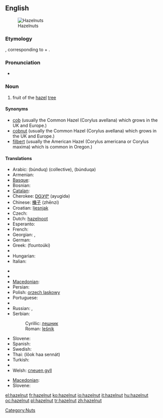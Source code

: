 ==English==
[[Image:Hazelnuts.jpg|thumb|Hazelnuts]]

===Etymology===
{{etyl|ang}} {{term|hæselhnutu}}, corresponding to {{term|hazel}} + {{term|nut}}.

===Pronunciation===
* {{audio|en-us-hazelnut.ogg|Audio (US)}}

===Noun===
{{en-noun}}

# fruit of the [[hazel]] [[tree]]

====Synonyms====
* [[cob]]  (usually the Common Hazel (Corylus avellana) which grows in the UK and Europe.)
* [[cobnut]]  (usually the Common Hazel (Corylus avellana) which grows in the UK and Europe.)
* [[filbert]]  (usually the American Hazel (Corylus americana or Corylus maxima) which is common in Oregon.)

====Translations====
{{trans-top|fruit}}
* Arabic: {{Arab|[[بندق|بُنْدُق]]}} (búnduq) {{m}} (collective), {{Arab|[[بندقة|بُنْدُقَة]]}} (búnduqa) {{f}}
* Armenian: {{t-|hy|պնդուկ|tr=pnduk|sc=Armn|xs=Armenian}}
* [[Basque]]: {{t-|eu|hur|xs=Basque}}
* Bosnian: {{t-|bs|lješnik|m}}
* [[Catalan]]: {{t-|ca|avellana|f}}
* Cherokee: [[ᎠᏳᎩᏛ]] (ayugidǝ)
* Chinese: [[榛子]] (zhēnzi)
* Croatian: [[ljesnjak]]
* Czech: {{t-|cs|lískový ořech|m}}
* Dutch: [[hazelnoot]] {{f}}
* Esperanto: {{t-|eo|avelo|xs=Esperanto}}
* French: {{t+|fr|noisette|f}}
* Georgian: {{t-|ka|კაკალი|tr=kakali|xs=Georgian}}, {{t-|ka|ნიგოზი|tr=nigozi|xs=Georgian}}
* German: {{t-|de|Haselnuss|f}}
* Greek: {{t+|el|φουντούκι|n|sc=Grek}} (fountoúki)
* {{trreq|Hebrew}}
* Hungarian: {{t+|hu|mogyoró}}
* Italian: {{t+|it|nocciola|f}}
{{trans-mid}}
* {{trreq|Japanese}}
* {{trreq|Korean}}
* [[Macedonian]]: {{t|mk|лешник|m|tr=léšnik|sc=Cyrl}}
* Persian: {{t|fa|فندق|sc=fa-Arab}}
* Polish: [[orzech laskowy]] {{m}}
* Portuguese: {{t+|pt|avelã|f}}
* {{trreq|Romanian}}
* Russian: {{t|ru|лесной орех|m|tr=lesnój oréx|sc=Cyrl}}, {{t|ru|фундук|m|tr=fundúk|sc=Cyrl}}
* Serbian:
*: Cyrillic: [[лешник#Serbian|лешник]] {{m}}
*: Roman: [[lešnik#Serbian|lešnik]] {{m}}
* Slovene: {{t+|sl|lešnik|m}}
* Spanish: {{t+|es|avellana|f}}
* Swedish: {{t+|sv|hasselnöt|c}}
* Thai: {{Thai|[[ลูกฮาเซลนัท]]}} (lôok haa sennát)
* Turkish: {{t+|tr|fındık}}
* {{trreq|Vietnamese}}
* Welsh: [[cneuen gyll]] {{f}}
{{trans-bottom}}

{{trans-top|shrub}}
* [[Macedonian]]: {{t|mk|лешник|m|tr=léšnik|sc=Cyrl}}
* Slovene: {{t+|sl|leska|f}}
{{trans-mid}}
{{trans-bottom}}

[[Category:Nuts]]

[[el:hazelnut]]
[[fr:hazelnut]]
[[ko:hazelnut]]
[[io:hazelnut]]
[[it:hazelnut]]
[[hu:hazelnut]]
[[oc:hazelnut]]
[[pl:hazelnut]]
[[tr:hazelnut]]
[[zh:hazelnut]]